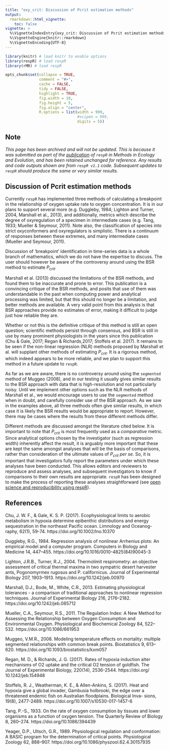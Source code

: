 ```yaml
---
title: "oxy_crit: Discussion of Pcrit estimation methods"
output: 
  rmarkdown::html_vignette:
    toc: false
vignette: >
  %\VignetteIndexEntry{oxy_crit: Discussion of Pcrit estimation methods}
  %\VignetteEngine{knitr::rmarkdown}
  %\VignetteEncoding{UTF-8}
---
```


```r
library(knitr) # load knitr to enable options
library(respR) # load respR
library(rMR) # load respR

opts_chunk$set(collapse = TRUE, 
               comment = "#>", 
               cache = FALSE, 
               tidy = FALSE, 
               highlight = TRUE, 
               fig.width = 10, 
               fig.height = 5,
               fig.align = "center",
               R.options = list(width = 999,
                                #scipen = 999, 
                                digits = 5))
```

## **Note**

*This page has been archived and will not be updated. This is because it was submitted as part of the [publication](https://doi.org/10.1111/2041-210X.13162) of `respR` in Methods in Ecology and Evolution, and has been retained unchanged for reference. Any results and code outputs shown are from `respR v1.1` code. Subsequent updates to `respR` should produce the same or very similar results. *

## Discussion of Pcrit estimation methods

Currently `respR` has implemented three methods of calculating a breakpoint in the relationship of oxygen uptake rate to oxygen concentration. 
It is in our plans to support several more (e.g. Duggleby, 1984; Lighton and Turner, 2004, Marshall et al., 2013), and additionally, metrics which describe the degree of oxyregulation of a specimen in intermediate cases (e.g. Tang, 1933; Mueller & Seymour, 2011). 
Note also, the classification of species into strict oxyconformers and oxyregulators is simplistic. There is a continuum of responses between these extremes, and many intermediate cases (Mueller and Seymour, 2011). 

Discussion of 'breakpoint' identification in time-series data is a whole branch of mathematics, which we do not have the expertise to discuss.
The user should however be aware of the controversy around using the BSR method to estimate $P_{crit}$. 

Marshall et al. (2013) discussed the limitations of the BSR methods, and found them to be inaccurate and prone to error. This publication is a convincing critique of the BSR methods, and posits that use of them was understandable in the past when computing power and analytical processing was limited, but that this should no longer be a limitation, and better methods are available.
A very valid point from this analysis is that BSR approaches provide no estimates of error, making it difficult to judge just how reliable they are. 

Whether or not this is the definitive critique of this method is still an open question; scientific methods persist through consensus, and BSR is still in use by many prominent physiologists in the years since this publication (Chu & Gale, 2017; Regan & Richards,2017; Stoffels et al. 2017).
It remains to be seen if the non-linear regression (NLR) methods proposed by Marshall et al. will supplant other methods of estimating $P_{crit}$. 
It is a rigorous method, which indeed appears to be more reliable, and we plan to support this method in a future update to `respR`. 

As far as we are aware, there is no controversy around using the `segmented` method of Muggeo (2008), and in our testing it usually gives similar results to the BSR approach with data that is high-resolution and not particularly noisy.
Until we implement other options such as the NLR methods of Marshall et al., we would encourage users to use the `segmented` method when in doubt, and carefully consider use of the BSR approach. 
As we saw in the examples above, all three methods often give similar results, in which case it is likely the BSR results would be appropriate to report. 
However, there may be cases where the results from these different methods differ. 

Different methods are discussed amongst the literature cited below.
It is important to note that $P_{crit}$ is most frequently used as a *comparative* metric. Since analytical options chosen by the investigator (such as regression width) inherently affect the result, it is arguably more important that these are kept the same amongst analyses that will be the basis of comparisons, rather than consideration of the ultimate values of $P_{crit}$ *per se*. 
So, it is important that investigators fully report the parameters under which these analyses have been conducted. 
This allows editors and reviewers to reproduce and assess analyses, and subsequent investigators to know if comparisons to their own results are appropriate. `respR` has been designed to make the process of reporting these analyses straightforward (see [open science and reproducibility using respR](https://januarharianto.github.io/respR/articles/reproducibility.html)).


## References

Chu, J. W. F., & Gale, K. S. P. (2017). Ecophysiological limits to aerobic metabolism in hypoxia determine epibenthic distributions and energy sequestration in the northeast Pacific ocean. Limnology and Oceanog- raphy, 62(1), 59-74. https://doi.org/10.1002/lno.10370

Duggleby, R.G., 1984. Regression analysis of nonlinear Arrhenius plots: An empirical model and a computer program. Computers in Biology and Medicine 14, 447–455. https://doi.org/10.1016/0010-4825(84)90045-3

Lighton, J.R.B., Turner, R.J., 2004. Thermolimit respirometry: an objective assessment of critical thermal maxima in two sympatric desert harvester ants, Pogonomyrmex rugosus and P. californicus. Journal of Experimental Biology 207, 1903–1913. https://doi.org/10.1242/jeb.00970

Marshall, D.J., Bode, M., White, C.R., 2013. Estimating physiological tolerances - a comparison of traditional approaches to nonlinear regression techniques. Journal of Experimental Biology 216, 2176–2182. https://doi.org/10.1242/jeb.085712

Mueller, C.A., Seymour, R.S., 2011. The Regulation Index: A New Method for Assessing the Relationship between Oxygen Consumption and Environmental Oxygen. Physiological and Biochemical Zoology 84, 522–532. https://doi.org/10.1086/661953

Muggeo, V.M.R., 2008. Modeling temperature effects on mortality: multiple segmented relationships with common break points. Biostatistics 9, 613–620. https://doi.org/10.1093/biostatistics/kxm057

Regan, M. D., & Richards, J. G. (2017). Rates of hypoxia induction alter mechanisms of O2 uptake and the critical O2 tension of goldfish. The Journal of Experimental Biology, 220(14), 2536-2544. https://doi.org/ 10.1242/jeb.154948

Stoffels, R. J., Weatherman, K. E., & Allen-Ankins, S. (2017). Heat and hypoxia give a global invader, Gambusia holbrooki, the edge over a threatened endemic fish on Australian floodplains. Biological Inva- sions, 19(8), 2477-2489. https://doi.org/10.1007/s10530-017-1457-6

Tang, P.-S., 1933. On the rate of oxygen consumption by tissues and lower organisms as a function of oxygen tension. The Quarterly Review of Biology 8, 260–274. https://doi.org/10.1086/394439

Yeager, D.P., Ultsch, G.R., 1989. Physiological regulation and conformation: A BASIC program for the determination of critical points. Physiological Zoology 62, 888–907. https://doi.org/10.1086/physzool.62.4.30157935
